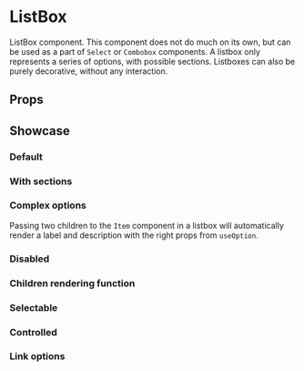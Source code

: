 
<Meta of={ListBoxStories} />

# ListBox

ListBox component. This component does not do much on its own, but can be used as a part of `Select` or `Combobox` components. A listbox only represents a series of options, with possible sections. Listboxes can also be purely decorative, without any interaction.

## Props

<ArgTypes of={ListBoxStories.Default} />

## Showcase

### Default

<Canvas of={ListBoxStories.Default} />

### With sections

<Canvas of={ListBoxStories.Sections} />

### Complex options

Passing two children to the `Item` component in a listbox will automatically render a label and description with the right props from `useOption`.

<Canvas of={ListBoxStories.ComplexOptions} />

### Disabled

<Canvas of={ListBoxStories.Disabled} />

### Children rendering function

<Canvas of={ListBoxStories.ChildrenRenderingFunction} />

### Selectable

<Canvas of={ListBoxStories.Selectable} />

### Controlled

<Canvas of={ListBoxStories.Controlled} />

### Link options

<Canvas of={ListBoxStories.LinkOptions} />
